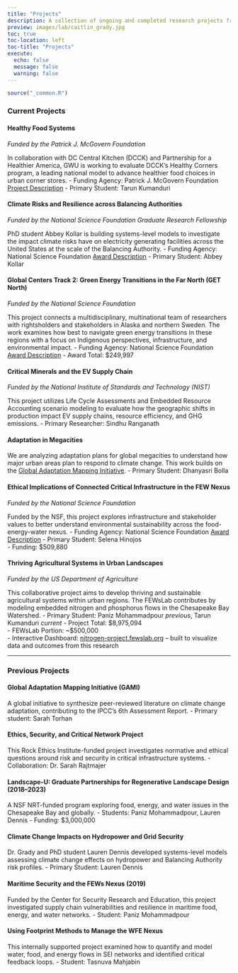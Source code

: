 ```yaml
---
title: "Projects"
description: A collection of ongoing and completed research projects from the FEWsLab.
preview: images/lab/caitlin_grady.jpg
toc: true
toc-location: left
toc-title: "Projects"
execute: 
  echo: false
  message: false
  warning: false
---
```


```r
source("_common.R")
```

### Current Projects

#### Healthy Food Systems 
*Funded by the Patrick J. McGovern Foundation*

In collaboration with DC Central Kitchen (DCCK) and Partnership for a Healthier America, GWU is working to evaluate DCCK’s Healthy Corners program, a leading national model to advance healthier food choices in urban corner stores.
- Funding Agency: Patrick J. McGovern Foundation [Project Description](https://globalfoodinstitute.gwu.edu/one-city-many-scaling-best-practices-healthy-corner-stores)
- Primary Student: Tarun Kumanduri   

#### Climate Risks and Resilience across Balancing Authorities  
*Funded by the National Science Foundation Graduate Research Fellowship*

PhD student Abbey Kollar is building systems-level models to investigate the impact climate risks have on electricity generating facilities across the United States at the scale of the Balancing Authority.
- Funding Agency: National Science Foundation [Award Description](https://www.nsf.gov/funding/opportunities/grfp-nsf-graduate-research-fellowship-program)
- Primary Student: Abbey Kollar  

#### Global Centers Track 2: Green Energy Transitions in the Far North (GET North)  
*Funded by the National Science Foundation*

This project connects a multidisciplinary, multinational team of researchers with rightsholders and stakeholders in Alaska and northern Sweden. The work examines how best to navigate green energy transitions in these regions with a focus on Indigenous perspectives, infrastructure, and environmental impact.
- Funding Agency: National Science Foundation [Award Description](https://www.nsf.gov/awardsearch/showAward?AWD_ID=2330506&HistoricalAwards=false) 
- Award Total: $249,997  

#### Critical Minerals and the EV Supply Chain  
*Funded by the National Institute of Standards and Technology (NIST)*

This project utilizes Life Cycle Assessments and Embedded Resource Accounting scenario modeling to evaluate how the geographic shifts in production impact EV supply chains, resource efficiency, and GHG emissions.
- Primary Researcher: Sindhu Ranganath

#### Adaptation in Megacities  

We are analyzing adaptation plans for global megacities to understand how major urban areas plan to respond to climate change. This work builds on the [Global Adaptation Mapping Initiative](https://globaladaptation.github.io/).
- Primary Student: Dhanyasri Bolla  

#### Ethical Implications of Connected Critical Infrastructure in the FEW Nexus  
*Funded by the National Science Foundation*

Funded by the NSF, this project explores infrastructure and stakeholder values to better understand environmental sustainability across the food-energy-water nexus.
- Funding Agency: National Science Foundation [Award Description](https://www.nsf.gov/awardsearch/showAward?AWD_ID=2244715&HistoricalAwards=false)
- Primary Student: Selena Hinojos  
- Funding: $509,880  

#### Thriving Agricultural Systems in Urban Landscapes  
*Funded by the US Department of Agriculture*

This collaborative project aims to develop thriving and sustainable agricultural systems within urban regions. The FEWsLab contributes by modeling embedded nitrogen and phosphorus flows in the Chesapeake Bay Watershed.
- Primary Student: Paniz Mohammadpour *previous*, Tarun Kumanduri *current*
- Project Total: $8,975,094  
- FEWsLab Portion: ~$500,000  
- Interactive Dashboard: [nitrogen-project.fewslab.org](https://nitrogen-project.fewslab.org) – built to visualize data and outcomes from this research

---

### Previous Projects

#### Global Adaptation Mapping Initiative (GAMI)
A global initiative to synthesize peer-reviewed literature on climate change adaptation, contributing to the IPCC’s 6th Assessment Report.
- Primary student: Sarah Torhan

#### Ethics, Security, and Critical Network Project
This Rock Ethics Institute-funded project investigates normative and ethical questions around risk and security in critical infrastructure systems.
- Collaboration: Dr. Sarah Rajtmajer

#### Landscape-U: Graduate Partnerships for Regenerative Landscape Design (2018–2023)
A NSF NRT-funded program exploring food, energy, and water issues in the Chesapeake Bay and globally.
- Students: Paniz Mohammadpour, Lauren Dennis
- Funding: $3,000,000

#### Climate Change Impacts on Hydropower and Grid Security
Dr. Grady and PhD student Lauren Dennis developed systems-level models assessing climate change effects on hydropower and Balancing Authority risk profiles.
- Primary Student: Lauren Dennis

#### Maritime Security and the FEWs Nexus (2019)
Funded by the Center for Security Research and Education, this project investigated supply chain vulnerabilities and resilience in maritime food, energy, and water networks.
- Student: Paniz Mohammadpour

#### Using Footprint Methods to Manage the WFE Nexus
This internally supported project examined how to quantify and model water, food, and energy flows in SEI networks and identified critical feedback loops.
- Student: Tasnuva Mahjabin

